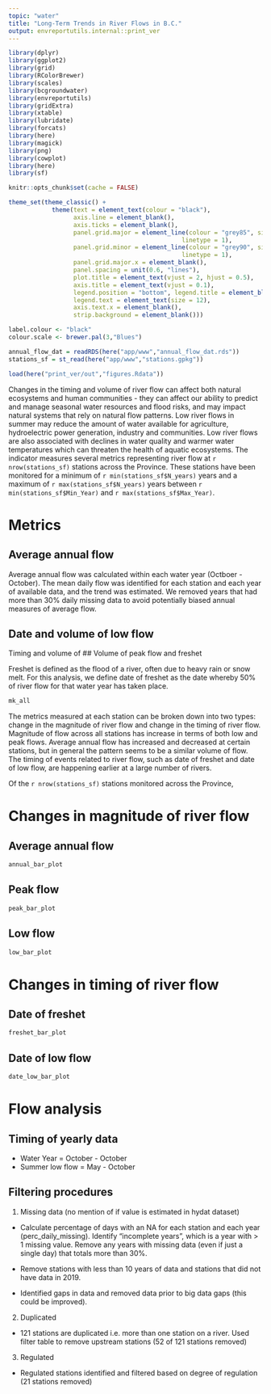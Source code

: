 ```yaml
---
topic: "water"
title: "Long-Term Trends in River Flows in B.C."
output: envreportutils.internal::print_ver
---
```

<!--
Copyright 2024 Province of British Columbia

Licensed under the Apache License, Version 2.0 (the "License");
you may not use this file except in compliance with the License.
You may obtain a copy of the License at

http://www.apache.org/licenses/LICENSE-2.0

Unless required by applicable law or agreed to in writing, software distributed under the License is distributed on an "AS IS" BASIS,
WITHOUT WARRANTIES OR CONDITIONS OF ANY KIND, either express or implied.
See the License for the specific language governing permissions and limitations under the License.
-->

```r

library(dplyr)
library(ggplot2)
library(grid)
library(RColorBrewer)
library(scales)
library(bcgroundwater)
library(envreportutils)
library(gridExtra)
library(xtable)
library(lubridate)
library(forcats)
library(here)
library(magick)
library(png)
library(cowplot)
library(here)
library(sf)

knitr::opts_chunk$set(cache = FALSE)

theme_set(theme_classic() +
            theme(text = element_text(colour = "black"),
                  axis.line = element_blank(),
                  axis.ticks = element_blank(),
                  panel.grid.major = element_line(colour = "grey85", size = 0.5,
                                                linetype = 1),
                  panel.grid.minor = element_line(colour = "grey90", size = 0.5,
                                                linetype = 1),
                  panel.grid.major.x = element_blank(),
                  panel.spacing = unit(0.6, "lines"),
                  plot.title = element_text(vjust = 2, hjust = 0.5),
                  axis.title = element_text(vjust = 0.1),
                  legend.position = "bottom", legend.title = element_blank(),
                  legend.text = element_text(size = 12),
                  axis.text.x = element_blank(),
                  strip.background = element_blank()))

label.colour <- "black" 
colour.scale <- brewer.pal(3,"Blues")

annual_flow_dat = readRDS(here("app/www","annual_flow_dat.rds"))
stations_sf = st_read(here("app/www","stations.gpkg"))

load(here("print_ver/out","figures.Rdata"))
```

Changes in the timing and volume of river flow can affect both natural ecosystems and human 
communities - they can affect our ability to predict and manage seasonal water resources and
flood risks, and may impact natural systems that rely on natural flow patterns. Low river flows
in summer may reduce the amount of water available for agriculture, hydroelectric power generation,
industry and communities. Low river flows are also associated with declines in water quality and 
warmer water temperatures which can threaten the health of aquatic ecosystems. The indicator measures
several metrics representing river flow at `r nrow(stations_sf)` stations across the Province. These stations
have been monitored for a minimum of `r min(stations_sf$N_years)` years and a maximum of `r max(stations_sf$N_years)` years between `r min(stations_sf$Min_Year)` and `r max(stations_sf$Max_Year)`.

# Metrics

## Average annual flow

Average annual flow was calculated within each water year (Octboer - October). The mean daily flow was identified for each station and each year of available data, and
the trend was estimated. We removed years that had more than 30% daily missing data to avoid potentially biased annual measures of average flow.

## Date and volume of low flow

Timing and volume of 
## Volume of peak flow and freshet

Freshet is defined as the flood of a river, often due to heavy rain or snow melt. For this analysis, we define date of freshet as the date whereby 50% of river flow for that water year has taken place. 

```r
mk_all
```

The metrics measured at each station can be broken down into two types: change in the magnitude of river flow and change in the timing of river flow. Magnitude of flow across all stations has increase in terms of both low and peak flows. Average annual flow has increased and decreased at certain stations, but in general the pattern seems to be a similar volume of flow. The timing of events related to river flow, such as date of freshet and date of low flow, are happening earlier at a large number of rivers. 

Of the `r nrow(stations_sf)` stations monitored across the Province, 

# Changes in magnitude of river flow

## Average annual flow
```r
annual_bar_plot
```

## Peak flow
```r
peak_bar_plot
```

## Low flow
```r
low_bar_plot
```

# Changes in timing of river flow

## Date of freshet
```r
freshet_bar_plot
```

## Date of low flow
```r
date_low_bar_plot
```


# Flow analysis

## Timing of yearly data
- Water Year = October - October
- Summer low flow = May - October

## Filtering procedures

1) Missing data (no mention of if value is estimated in hydat dataset)

- Calculate percentage of days with an NA for each station and each year (perc_daily_missing). Identify "incomplete years", which is a year with > 1 missing value. 
Remove any years with missing data (even if just a single day) that totals more than 30%.

- Remove stations with less than 10 years of data and stations that did not have data in 2019.

- Identified gaps in data and removed data prior to big data gaps (this could be improved).

2) Duplicated
- 121 stations are duplicated i.e. more than one station on a river. Used filter table to remove upstream stations (52 of 121 stations removed)

3) Regulated
- Regulated stations identified and filtered based on degree of regulation (21 stations removed)
